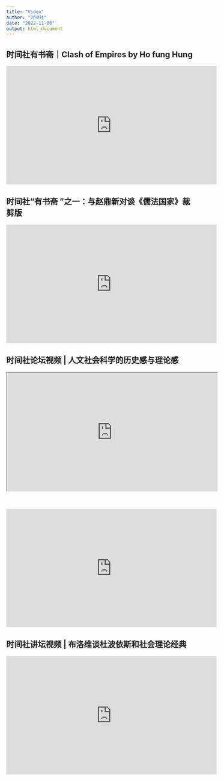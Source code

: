 ```yaml
---
title: "Video"
author: "时间社"
date: "2022-11-06"
output: html_document
---
```

## 时间社有书斋｜Clash of Empires by Ho fung Hung 

<center>
<iframe width="560" height="315" src="https://www.youtube.com/embed/Yly7MtGCwi8" title="YouTube video player" frameborder="0" allow="accelerometer; autoplay; clipboard-write; encrypted-media; gyroscope; picture-in-picture" allowfullscreen></iframe>

</center>


## 时间社“有书斋 ”之一：与赵鼎新对谈《儒法国家》裁剪版

<center>
<iframe width="560" height="315" src="https://www.youtube.com/embed/i4eF6Oud_I0" title="YouTube video player" frameborder="0" allow="accelerometer; autoplay; clipboard-write; encrypted-media; gyroscope; picture-in-picture" allowfullscreen></iframe>
</center>

## 时间社论坛视频 | 人文社会科学的历史感与理论感


<center>
<iframe width="560" height="315" id="test"  src="https://v.qq.com/txp/iframe/player.html?vid=v33449v5t4i" allowFullScreen="true"></iframe>
<script type="text/javascript">
document.getElementById("test").style.height=document.getElementById("test").scrollWidth*0.76+"px";
</script>

</br>

<iframe  width="560" height="315" frameborder="0" src="https://v.qq.com/txp/iframe/player.html?vid=m3344s8xrym" allowFullScreen="true"></iframe>
<script type="text/javascript">
document.getElementById("test").style.height=document.getElementById("test").scrollWidth*0.76+"px";
</script>

</center>

## 时间社讲坛视频 | 布洛维谈杜波依斯和社会理论经典


<center>
<iframe  width="560" height="315" frameborder="0" src="https://v.qq.com/txp/iframe/player.html?vid=a3336bdm4pr" allowFullScreen="true"></iframe>
<script type="text/javascript">
document.getElementById("test").style.height=document.getElementById("test").scrollWidth*0.76+"px";
</script>
</center>


